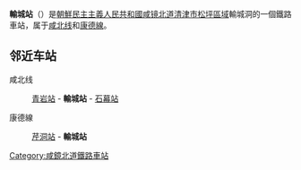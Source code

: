 {{unreferenced|time=2015-02-04T16:02:34+00:00}}
{{朝鮮半島車站資訊
|公司色 = blue
|文字色 = 
|站名 = 輸城站
|圖片 = 
|pxl = 
|圖片說明 =
|前一站1 = [[青岩站|青岩]]
|前一站距離1 = 4.7
|後一站距離1 = 5.6
|後一站1 = [[石幕站|石幕]]
|所屬路線1 = [[咸北线|咸北线]]
|距離1 = 4.7
|起點站1 = [[青岩站|青岩]]
|前一站2 = [[芹洞站|芹洞]]
|前一站距離2 = 
|後一站距離2 = 
|後一站2 = 
|所屬路線2 = [[康德線|康德線]]
|距離2 = 9.0
|起點站2 = [[南康德站|南康德]]
|諺文 = 수성역
|朝鮮漢字 = 輸城驛
|文觀部式 = Suseong-yeok
|馬-賴式 = Susŏng-yŏk
|副站名 = 
|車站編號 = 
|停站路線數 = 
|所屬公司 = [[朝鮮民主主義人民共和國鐵道省|朝鮮民主主義人民共和國鐵道省]]
|所在地 =[[咸镜北道|咸镜北道]][[清津市|清津市]][[松坪區域|松坪區域]]輸城洞
|車站構造 = 地面车站
|月台配置 = 
|啟用年月日 =
|廢站年月日 = 
|上下車人次 = 
|統計年度 = 
|轉車 = 
|備註 = 
|全寬備註 = 
}}

'''輸城站'''（{{lang-ko|수성역}}）是[[朝鮮民主主義人民共和國|朝鮮民主主義人民共和國]][[咸镜北道|咸镜北道]][[清津市|清津市]][[松坪區域|松坪區域]]輸城洞的一個鐵路車站，属于[[咸北线|咸北线]]和[[康德線|康德線]]。

==邻近车站==
咸北线
:[[青岩站|青岩站]] - '''輸城站''' - [[石幕站|石幕站]]
康德線
:[[芹洞站|芹洞站]] - '''輸城站'''

{{朝鲜铁路小作品}}

{{咸北线}}
{{康德線}}

[[Category:咸鏡北道鐵路車站|Category:咸鏡北道鐵路車站]]